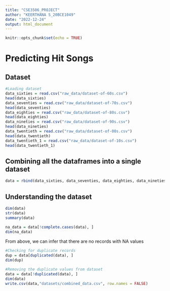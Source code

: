 ---
title: "CSE3506_PROJECT"
author: "KEERTHANA S_20BCE1049"
date: "2022-12-24"
output: html_document
---

```{r setup, include=FALSE}
knitr::opts_chunk$set(echo = TRUE)
```

# **Predicting Hit Songs**

## Dataset

```{r}
#Loading dataset
data_sixties = read.csv("raw_data/dataset-of-60s.csv")
head(data_sixties)
data_seventies = read.csv("raw_data/dataset-of-70s.csv")
head(data_seventies)
data_eighties = read.csv("raw_data/dataset-of-80s.csv")
head(data_eighties)
data_nineties = read.csv("raw_data/dataset-of-90s.csv")
head(data_nineties)
data_twentieth = read.csv("raw_data/dataset-of-00s.csv")
head(data_twentieth)
data_twentieth_1 = read.csv("raw_data/dataset-of-10s.csv")
head(data_twentieth_1)
```
## Combining all the dataframes into a single dataset

```{r}
data = rbind(data_sixties, data_seventies, data_eighties, data_nineties, data_twentieth, data_twentieth_1)

```
## Understanding the dataset

```{r}
dim(data)
str(data)
summary(data)
```

```{r}
na_data = data[!complete.cases(data), ]
dim(na_data)
```
From above, we can infer that there are no records with NA values

```{r}
#Checking for duplicate records
dup = data[duplicated(data), ]
dim(dup)
```
```{r}
#Removing the duplicate values from dataset
data = data[!duplicated(data), ]
dim(data)
write.csv(data,"datasets/combined_data.csv", row.names = FALSE)
```
